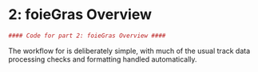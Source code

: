 # 2: foieGras Overview

```r
#### Code for part 2: foieGras Overview ####
```
The workflow for \texttt{foieGras} is deliberately simple, with much of the usual track data processing checks and formatting handled automatically.

